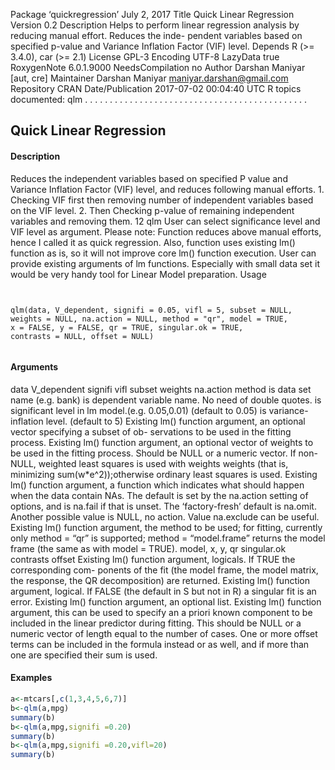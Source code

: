 Package ‘quickregression’
July 2, 2017
Title Quick Linear Regression
Version 0.2
Description Helps to perform linear regression analysis by reducing manual effort. Reduces the inde-
pendent variables based on specified p-value and Variance Inflation Factor (VIF) level.
Depends R (>= 3.4.0), car (>= 2.1)
License GPL-3
Encoding UTF-8
LazyData true
RoxygenNote 6.0.1.9000
NeedsCompilation no
Author Darshan Maniyar [aut, cre]
Maintainer Darshan Maniyar <maniyar.darshan@gmail.com>
Repository CRAN
Date/Publication 2017-07-02 00:04:40 UTC
R topics documented:
qlm . . . . . . . . . . . . . . . . . . . . . . . . . . . . . . . . . . . . . . . . . . . . .


## Quick Linear Regression

#### Description

Reduces the independent variables based on specified P value and Variance Inflation Factor (VIF)
level, and reduces following manual efforts.
1. Checking VIF first then removing number of independent variables based on the VIF level.
2. Then Checking p-value of remaining independent variables and removing them.
12
qlm
User can select significance level and VIF level as argument.
Please note: Function reduces above manual efforts, hence I called it as quick regression.
Also, function uses existing lm() function as is, so it will not improve core lm() function execution.
User can provide existing arguments of lm functions.
Especially with small data set it would be very handy tool for Linear Model preparation.
Usage

<pre><code>

qlm(data, V_dependent, signifi = 0.05, vifl = 5, subset = NULL,
weights = NULL, na.action = NULL, method = "qr", model = TRUE,
x = FALSE, y = FALSE, qr = TRUE, singular.ok = TRUE,
contrasts = NULL, offset = NULL)

</code></pre>

#### Arguments
data
V_dependent
signifi
vifl
subset
weights
na.action
method
is data set name (e.g. bank)
is dependent variable name. No need of double quotes.
is significant level in lm model.(e.g. 0.05,0.01) (default to 0.05)
is variance-inflation level. (default to 5)
Existing lm() function argument, an optional vector specifying a subset of ob-
servations to be used in the fitting process.
Existing lm() function argument, an optional vector of weights to be used in the
fitting process. Should be NULL or a numeric vector. If non-NULL, weighted
least squares is used with weights weights (that is, minimizing sum(w*e^2));otherwise ordinary least squares is used.
Existing lm() function argument, a function which indicates what should happen when the data contain NAs. The default is set by the na.action setting of options, and is na.fail if that is unset. The ‘factory-fresh’ default is na.omit. Another possible value is NULL, no action. Value na.exclude can be useful.
Existing lm() function argument, the method to be used; for fitting, currently only method = "qr" is supported; method = "model.frame" returns the model
frame (the same as with model = TRUE).
model, x, y, qr
singular.ok
contrasts
offset
Existing lm() function argument, logicals. If TRUE the corresponding com-
ponents of the fit (the model frame, the model matrix, the response, the QR
decomposition) are returned.
Existing lm() function argument, logical. If FALSE (the default in S but not in
R) a singular fit is an error.
Existing lm() function argument, an optional list.
Existing lm() function argument, this can be used to specify an a priori known
component to be included in the linear predictor during fitting. This should be
NULL or a numeric vector of length equal to the number of cases. One or more
offset terms can be included in the formula instead or as well, and if more than
one are specified their sum is used.


#### Examples
```r
a<-mtcars[,c(1,3,4,5,6,7)]
b<-qlm(a,mpg)
summary(b)
b<-qlm(a,mpg,signifi =0.20)
summary(b)
b<-qlm(a,mpg,signifi =0.20,vifl=20)
summary(b)
```
